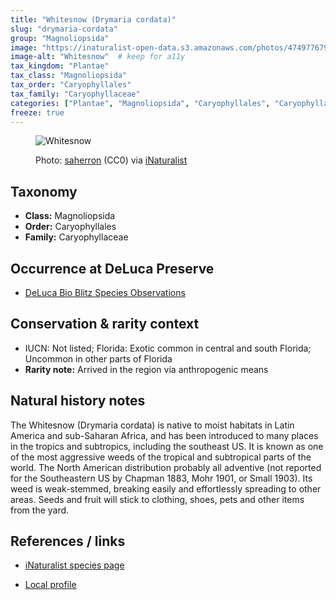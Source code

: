 ```yaml
---
title: "Whitesnow (Drymaria cordata)"
slug: "drymaria-cordata"
group: "Magnoliopsida"
image: "https://inaturalist-open-data.s3.amazonaws.com/photos/474977679/large.jpg"        # keep for thumbnails
image-alt: "Whitesnow"  # keep for a11y
tax_kingdom: "Plantae"
tax_class: "Magnoliopsida"
tax_order: "Caryophyllales"
tax_family: "Caryophyllaceae"
categories: ["Plantae", "Magnoliopsida", "Caryophyllales", "Caryophyllaceae"]   # these drive the chips + filtering
freeze: true
---
```


<figure class="species-figure">

<img src="https://inaturalist-open-data.s3.amazonaws.com/photos/474977679/large.jpg" alt="Whitesnow" class="species-photo"/>

<figcaption class="photo-credit">

Photo: <a href="https://www.inaturalist.org/people/saherron">saherron</a> (CC0) via <a href="https://www.inaturalist.org/observations/264514606">iNaturalist</a>

</figcaption>

</figure>

## Taxonomy

-   **Class:** Magnoliopsida
-   **Order:** Caryophyllales
-   **Family:** Caryophyllaceae

## Occurrence at DeLuca Preserve

-   [DeLuca Bio Blitz Species Observations](https://www.inaturalist.org/observations?project_id=191727&taxon_id=48556&place_id=any&verifiable=any)

## Conservation & rarity context

-   IUCN: Not listed; Florida: Exotic common in central and south Florida; Uncommon in other parts of Florida
-   **Rarity note:** Arrived in the region via anthropogenic means

## Natural history notes

The Whitesnow (Drymaria cordata) is native to moist habitats in Latin America and sub-Saharan Africa, and has been introduced to many places in the tropics and subtropics, including the southeast US. It is known as one of the most aggressive weeds of the tropical and subtropical parts of the world. The North American distribution probably all adventive (not reported for the Southeastern US by Chapman 1883, Mohr 1901, or Small 1903). Its weed is weak-stemmed, breaking easily and effortlessly spreading to other areas. Seeds and fruit will stick to clothing, shoes, pets and other items from the yard. 

## References / links

-   [iNaturalist species page](https://www.inaturalist.org/taxa/48556-Drymaria-cordata)

-   [Local profile](https://fsus.ncbg.unc.edu/main.php?pg=show-taxon.php&plantname=Drymaria+cordata)
